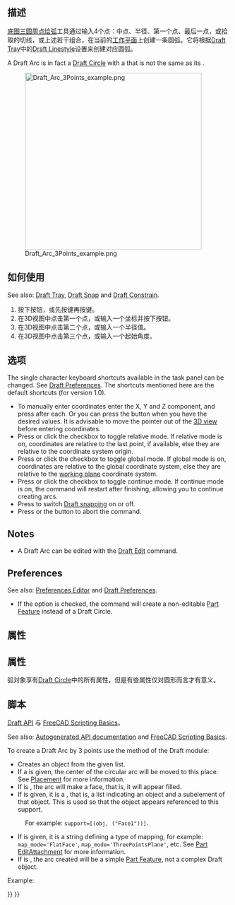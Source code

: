 <languages/>

<div class="mw-translate-fuzzy">
{{Docnav/zh-cn
|[[Draft_Circle/zh-cn|底图圆形]]
|[[Draft_Arc_3Points/zh-cn|底图绘弧]]
|[[Draft_Workbench/zh-cn|底图模块]]
|IconL=Draft_Circle.svg 
|IconC=Workbench_Draft.svg
|IconR=Draft_Arc_3Points.svg
}}
</div>

{{GuiCommand
|Name=Draft Arc 3Points
|MenuLocation=Drafting → Arc tools → Arc by 3 points<br>2D Drafting → Arc by 3 points
|Workbenches=[[Draft_Workbench|Draft]], [[BIM_Workbench|BIM]]
|Shortcut={{KEY|A}} {{KEY|T}}
|Version=0.19
|SeeAlso=[[Draft_Arc|Draft Arc]], [[Draft_Circle|Draft Circle]]
}}

<span id="Description"></span>
==描述==

<div class="mw-translate-fuzzy">
[[Draft Arc 3Points|底图三圆周点绘弧]]工具通过输入4个点：中点、半径、第一个点、最后一点，或拾取的切线，或上述若干组合，在当前的[[Draft SelectPlane|工作平面]]上创建一条圆弧。它将根据[[Draft Tray]]中的[[Draft Linestyle]]设置来创建对应圆弧。
</div>

A Draft Arc is in fact a [[Draft_Circle|Draft Circle]] with a {{PropertyData|First Angle}} that is not the same as its {{PropertyData|Last Angle}}.

[[Image:Draft_Arc_3Points_example.png|400px]]
<div class="mw-translate-fuzzy">
{{Caption|根据圆周上的3个点而定义的弧}}
</div>

<span id="Usage"></span>
<div class="mw-translate-fuzzy">
==如何使用==
</div>

See also: [[Draft_Tray|Draft Tray]], [[Draft_Snap|Draft Snap]] and [[Draft_Constrain|Draft Constrain]].

<div class="mw-translate-fuzzy">
# 按下{{Button|[[Image:Draft Arc 3Points.svg|16px]] [[Draft Arc 3Points]]}}按钮，或先按{{KEY|A}}键再按{{KEY|T}}键。
# 在3D视图中点击第一个点，或输入一个坐标并按下{{Button|[[Image:Draft_AddPoint.svg|16px]] add point}}按钮。
# 在3D视图中点击第二个点，或输入一个半径值。
# 在3D视图中点击第三个点，或输入一个起始角度。
</div>

<span id="Options"></span>
==选项==

The single character keyboard shortcuts available in the task panel can be changed. See [[Draft_Preferences|Draft Preferences]]. The shortcuts mentioned here are the default shortcuts (for version 1.0).

* To manually enter coordinates enter the X, Y and Z component, and press {{KEY|Enter}} after each. Or you can press the {{Button|[[Image:Draft_AddPoint.svg|16px]] Enter point}} button when you have the desired values. It is advisable to move the pointer out of the [[3D_view|3D view]] before entering coordinates.
* Press {{KEY|R}} or click the {{MenuCommand|Relative}} checkbox to toggle relative mode. If relative mode is on, coordinates are relative to the last point, if available, else they are relative to the coordinate system origin.
* Press {{KEY|G}} or click the {{MenuCommand|Global}} checkbox to toggle global mode. If global mode is on, coordinates are relative to the global coordinate system, else they are relative to the [[Draft_SelectPlane|working plane]] coordinate system. {{Version|0.20}}
* Press {{KEY|N}} or click the {{MenuCommand|Continue}} checkbox to toggle continue mode. If continue mode is on, the command will restart after finishing, allowing you to continue creating arcs. {{Version|0.20}}
* Press {{KEY|S}} to switch [[Draft_Snap|Draft snapping]] on or off.
* Press {{KEY|Esc}} or the {{Button|Close}} button to abort the command.

==Notes==

* A Draft Arc can be edited with the [[Draft_Edit|Draft Edit]] command.

==Preferences==

See also: [[Preferences_Editor|Preferences Editor]] and [[Draft_Preferences|Draft Preferences]].

* If the {{MenuCommand|Edit → Preferences... → Draft → General → Create Part primitives if possible}} option is checked, the command will create a non-editable [[Part_Feature|Part Feature]] instead of a Draft Circle.

<span id="Properties"></span>
==属性==

<div class="mw-translate-fuzzy">
==属性==
弧对象享有[[Draft Circle]]中的所有属性，但是有些属性仅对圆形而言才有意义。
</div>

<span id="Scripting"></span>
<div class="mw-translate-fuzzy">
==脚本==
{{Emphasis|参见:}} [[Draft API]] 与 [[FreeCAD Scripting Basics]]。
</div>

See also: [https://freecad.github.io/SourceDoc/ Autogenerated API documentation] and [[FreeCAD Scripting Basics|FreeCAD Scripting Basics]].

To create a Draft Arc by 3 points use the {{incode|make_arc_3points}} method of the Draft module:

{{Code|code=
arc = make_arc_3points(points, placement=None, face=False, support=None, map_mode="Deactivated", primitive=False)
}}

* Creates an {{incode|arc}} object from the given {{incode|points}} list.
* If a {{incode|placement}} is given, the center of the circular arc will be moved to this place. See [[Placement|Placement]] for more information.
* If {{incode|face}} is {{incode|True}}, the arc will make a face, that is, it will appear filled.
* If {{incode|support}} is given, it is a {{incode|LinkSubList}}, that is, a list indicating an object and a subelement of that object. This is used so that the object appears referenced to this support.
: For example: <code>support=[(obj, ("Face1"))]</code>.
* If {{incode|map_mode}} is given, it is a string defining a type of mapping, for example: <code>map_mode='FlatFace'</code>, <code>map_mode='ThreePointsPlane'</code>, etc. See [[Part_EditAttachment|Part EditAttachment]] for more information.
* If {{incode|primitive}} is {{incode|True}}, the arc created will be a simple [[Part_Feature|Part Feature]], not a complex Draft object.

Example:

{{Code|code=
import FreeCAD as App
import Draft

doc = App.newDocument()

points = [App.Vector(0, 0, 0),
          App.Vector(5, 10, 0),
          App.Vector(10, 0, 0)]

arc = Draft.make_arc_3points(points)

doc.recompute()
}}


{{Docnav
|[[Draft_Arc|Arc]]
|[[Draft_Circle|Circle]]
|[[Draft_Workbench|Draft]]
|IconL=Draft_Arc.svg
|IconR=Draft_Circle.svg
|IconC=Workbench_Draft.svg
}}

{{Draft Tools navi{{#translation:}}}}
{{Userdocnavi{{#translation:}}}}